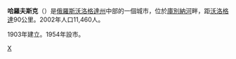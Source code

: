 {{coord|59|47|N|40|12|E|display=title}}
'''哈羅夫斯克'''（{{lang-ru|Ха́ровск}}）是[[俄羅斯|俄羅斯]][[沃洛格達州|沃洛格達州]]中部的一個城市，位於[[庫別納河|庫別納河]]畔，距[[沃洛格達|沃洛格達]]90公里。2002年人口11,460人。

1903年建立。1954年設市。

{{Cities and towns in Vologda Oblast}}

[[Category:沃洛格達州城市|Х]]